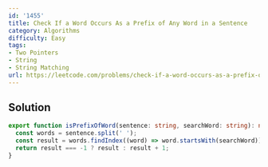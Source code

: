 ```yaml
---
id: '1455'
title: Check If a Word Occurs As a Prefix of Any Word in a Sentence
category: Algorithms
difficulty: Easy
tags:
- Two Pointers
- String
- String Matching
url: https://leetcode.com/problems/check-if-a-word-occurs-as-a-prefix-of-any-word-in-a-sentence
---
```


## Solution

```typescript filename="solution.ts" copy
export function isPrefixOfWord(sentence: string, searchWord: string): number {
  const words = sentence.split(' ');
  const result = words.findIndex((word) => word.startsWith(searchWord));
  return result === -1 ? result : result + 1;
}
```

